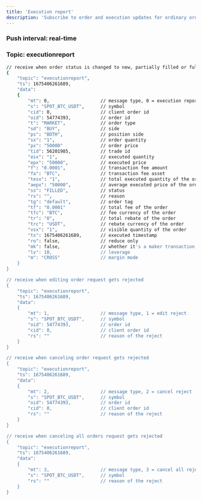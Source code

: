 ```yaml
---
title: 'Execution report'
description: 'Subscribe to order and execution updates for ordinary orders.'
---
```




### Push interval: real-time

### Topic: executionreport
<RequestExample>

```bash
// receive when order status is changed to new, partially filled or fully filled
{
    "topic": "executionreport",
    "ts": 1675406261689,
    "data":
    {
        "mt": 0,                   // message type, 0 = execution report
        "s": "SPOT_BTC_USDT",      // symbol
        "cid": 0,                  // client order id
        "oid": 54774393,           // order id
        "t": "MARKET",             // order type
        "sd": "BUY",               // side
        "ps": "BOTH",              // position side
        "sx": "1",                 // order quantity
        "px": "50000"              // order price
        "tid": 56201985,           // trade id
        "esx": "1",                // executed quantity
        "epx": "50000",            // executed price
        "f": "0.0001",             // transaction fee amount
        "fa": "BTC",               // transaction fee asset
        "tesx": "1",               // total executed quantity of the order
        "aepx": "50000",           // average executed price of the order
        "ss": "FILLED",            // status
        "rs": "",                  // reason
        "tg": "default",           // order tag
        "tf": "0.0001"             // total fee of the order
        "tfc": "BTC",              // fee currency of the order
        "tr": "0",                 // total rebate of the order
        "trc": "USDT",             // rebate currency of the order
        "vsx": "1",                // visible quantity of the order
        "ts": 1675406261689,       // executed timestamp
        "ro": false,               // reduce only
        "mk": false,               // whether it's a maker transaction
        "lv": 10,                  // leverage
        "m": "CROSS"               // margin mode
    }
}

// receive when editing order request gets rejected
{
    "topic": "executionreport",
    "ts": 1675406261689,
    "data":
    {
        "mt": 1,                   // message type, 1 = edit reject
        "s": "SPOT_BTC_USDT",      // symbol
        "oid": 54774393,           // order id
        "cid": 0,                  // client order id
        "rs": ""                   // reason of the reject         
    }
}

// receive when canceling order request gets rejected
{
    "topic": "executionreport",
    "ts": 1675406261689,
    "data":
    {
        "mt": 2,                   // message type, 2 = cancel reject
        "s": "SPOT_BTC_USDT",      // symbol
        "oid": 54774393,           // order id
        "cid": 0,                  // client order id
        "rs": ""                   // reason of the reject
    }
}

// receive when canceling all orders request gets rejected
{
    "topic": "executionreport",
    "ts": 1675406261689,
    "data":
    {
        "mt": 3,                   // message type, 3 = cancel all reject
        "s": "SPOT_BTC_USDT",      // symbol
        "rs": ""                   // reason of the reject
    }
}
```

</RequestExample>
